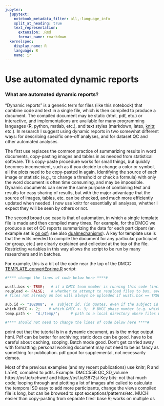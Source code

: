 ---
jupyter:
  jupytext:
    notebook_metadata_filter: all,-language_info
    split_at_heading: true
    text_representation:
      extension: .Rmd
      format_name: rmarkdown
  kernelspec:
    display_name: R
    language: R
    name: ir
---

# Use automated dynamic reports
### What are automated dynamic reports?
"Dynamic reports" is a generic term for files (like this notebook) that combine code and text in a single file, which is then compiled to produce a document. The compiled document may be static (html, pdf, etc.) or interactive, and implementations are available for many programming languages (R, python, matlab, etc.), and text styles (markdown, latex, [knitr](https://yihui.org/knitr/), etc.). In research I suggest using dynamic reports in two somewhat different ways: for describing specific one-off analyses, and for dataset QC and other automated analyses. 

The first use replaces the common practice of summarizing results in word documents, copy-pasting images and tables in as needed from statistical software. This copy-paste procedure works for small things, but quickly becomes inconvenient, such as if you decide to change a color or symbol, all the plots need to be copy-pasted in again. Identifying the source of each image or statistic (e.g., to change a threshold or check a formula) with only the word document is often time consuming, and may be impossible. Dynamic documents can serve the same purpose of combining text and results for easy sharing of results, but with the major advantage that the source of images, tables, etc. can be checked, and much more efficiently updated when needed. I now use knitr for essentially all analyses, whether I expect they will be seen by others or not.

The second broad use case is that of automation, in which a single template file is made and then compiled many times. For example, for the DMCC we produce a set of QC reports summarizing the data for each participant (an example set is [on osf](https://osf.io/7xkq9/); see also [dualmechanisms](https://github.com/ccplabwustl/dualmechanisms/)). A key for template use is that the edits needed to compile the document for any particular participant (or group, etc.) are clearly explained and collected at the top of the file. Restricting variables in this way allows the script to be run by many researchers and in batches.

For example, this is a bit of the code near the top of the DMCC [TEMPLATE_convertEprime.R](https://github.com/ccplabwustl/dualmechanisms/blob/master/preparationsAndConversions/eprime/TEMPLATE_convertEprime.R) script:
```{r}
#**** change the lines of code below here ****#

wustl.box <- TRUE;   # if a DMCC team member is running this code (includes automatic download and upload from box)
reupload <- FALSE;   # whether to attempt to reupload files to box, even if already present. ignored if wustl.box == FALSE.
# files not already on box will always be uploaded if wustl.box == TRUE; this is whether to replace ones already present.

sub.id <- "102008";  #  subject id. (in quotes, even if the subject id is all numbers.)
which.DMCC <- 2;    # which.DMCC <- 3;  # DMCC phase number (e.g. which.DMCC <- 3 for the second wave of scans, DMCC_Phase3)
temp.path <-  "d:/temp/";     # path to a local directory where files will be written as the code runs.

#**** should not need to change the lines of code below here ****#
```



point out that the tutorial is in a dynamic document, as is the mriqc output html. Pdf can be better for archiving; static docs can be good. have to be careful about caching, scoping. Batch mode good. Don't get carried away with formatting; personal working document may not need to be as fancy as something for publication. pdf good for supplemental, not necessarily demos.

Most of the previous examples (and my recent publications) use knitr; R and LaTeX, compiled to pdfs. 
Example: DMCC55B QC_SD_volume  https://osf.io/xchwm/ and https://osf.io/3872s/
Key bits:
not that much code; looping through and plotting a lot of images
afni called to calculate the temporal SD
easy to add more participants, change the views
compiled file is long, but can be browsed to spot exceptions/patterns/etc.
MUCH easier than copy-pasting from separate files!
base R; works on multiple os


